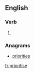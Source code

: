 ==English==

===Verb===
{{en-verb|prioritis|ing}}

# {{alternative spelling of|prioritize}}

===Anagrams===
* [[priorities#English|priorities]]

[[fr:prioritise]]